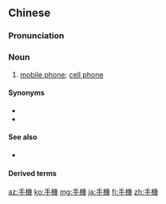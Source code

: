 {{also|手机}}
==Chinese==
{{zh-forms|s=手机|lit=hand machine}}
{{zh-wp}}

===Pronunciation===
{{zh-pron
|m=shǒujī
|c=sau2 gei1
|h=pfs=sú-kî
|md=chiū-gĭ
|mn=chhiú-ki
|mn-t=ciu2 gi1
|w=2seu ji
|ca=y
|cat=n
}}

===Noun===
{{zh-noun}}

# [[mobile phone]]; [[cell phone]] {{zh-mw|部|m:支}}

====Synonyms====
* {{zh-l|手提電話}}
* {{zh-l|移動電話}}

====See also====
* {{zh-l|大哥大}}

====Derived terms====
{{zh-der|手機膜|智能手機|蘋果手機}}

[[az:手機]]
[[ko:手機]]
[[mg:手機]]
[[ja:手機]]
[[fi:手機]]
[[zh:手機]]